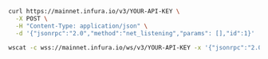 
<Tabs>
  <TabItem value="cURL">

```bash
curl https://mainnet.infura.io/v3/YOUR-API-KEY \
  -X POST \
  -H "Content-Type: application/json" \
  -d '{"jsonrpc":"2.0","method":"net_listening","params": [],"id":1}'
```

  </TabItem>
  <TabItem value="WSS">

```bash
wscat -c wss://mainnet.infura.io/ws/v3/YOUR-API-KEY -x '{"jsonrpc":"2.0","method":"net_listening","params": [],"id":1}'
```

  </TabItem>
</Tabs>

